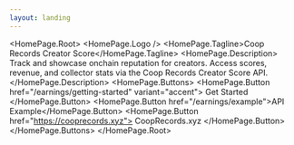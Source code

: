 ```yaml
---
layout: landing
---
```



<HomePage.Root>
  <HomePage.Logo />
  <HomePage.Tagline>Coop Records Creator Score</HomePage.Tagline>
  <HomePage.Description>
    Track and showcase onchain reputation for creators. Access scores, revenue,
    and collector stats via the Coop Records Creator Score API.
  </HomePage.Description>
  <HomePage.Buttons>
    <HomePage.Button href="/earnings/getting-started" variant="accent">
      Get Started
    </HomePage.Button>
    <HomePage.Button href="/earnings/example">API Example</HomePage.Button>
    <HomePage.Button href="https://cooprecords.xyz">
      CoopRecords.xyz
    </HomePage.Button>
  </HomePage.Buttons>
</HomePage.Root>
